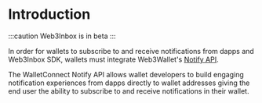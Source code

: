 
# Introduction

:::caution
Web3Inbox is in beta
:::

In order for wallets to subscribe to and receive notifications from dapps and Web3Inbox SDK, wallets must integrate Web3Wallet's [Notify API](../web3wallet/notify/introduction).

The WalletConnect Notify API allows wallet developers to build engaging notification experiences from dapps directly to wallet addresses giving the end user the ability to subscribe to and receive notifications in their wallet.
